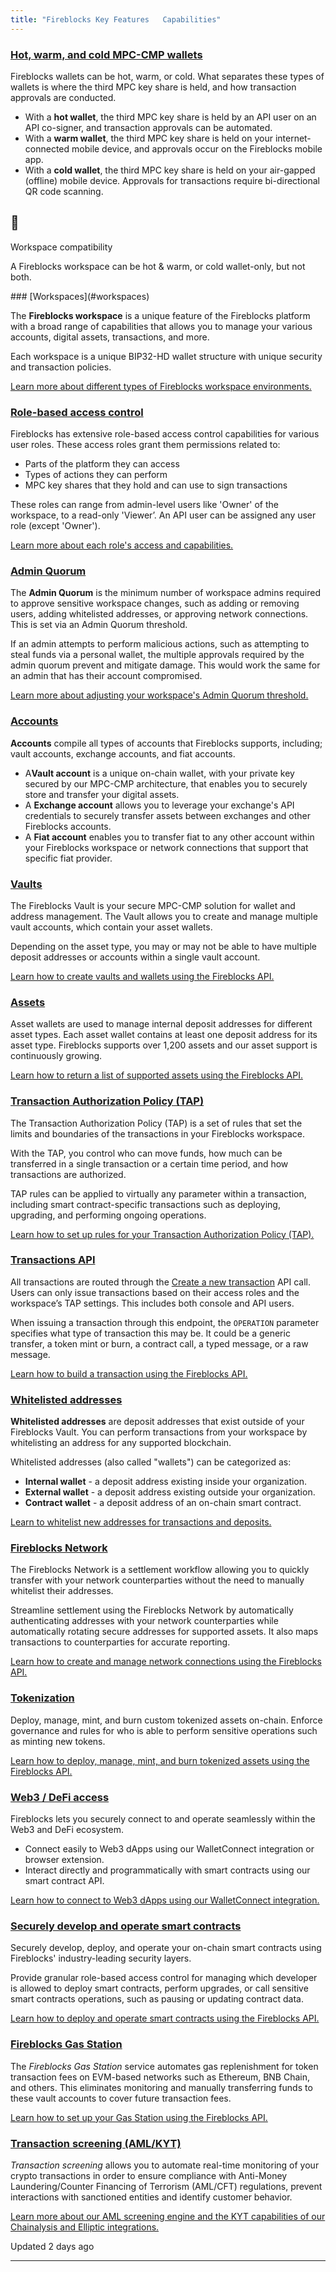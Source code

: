 ```yaml
---
title: "Fireblocks Key Features   Capabilities"
---
```


### [Hot, warm, and cold MPC-CMP wallets](#hot-warm-and-cold-mpc-cmp-wallets)

Fireblocks wallets can be hot, warm, or cold. What separates these types of wallets is where the third MPC key share is held, and how transaction approvals are conducted.

*   With a **hot wallet**, the third MPC key share is held by an API user on an API co-signer, and transaction approvals can be automated.
*   With a **warm wallet**, the third MPC key share is held on your internet-connected mobile device, and approvals occur on the Fireblocks mobile app.
*   With a **cold wallet**, the third MPC key share is held on your air-gapped (offline) mobile device. Approvals for transactions require bi-directional QR code scanning.

<Info>

## 📘

Workspace compatibility

A Fireblocks workspace can be hot & warm, or cold wallet-only, but not both.

</Info>
### [Workspaces](#workspaces)

The **Fireblocks workspace** is a unique feature of the Fireblocks platform with a broad range of capabilities that allows you to manage your various accounts, digital assets, transactions, and more.

Each workspace is a unique BIP32-HD wallet structure with unique security and transaction policies.

[Learn more about different types of Fireblocks workspace environments.](/docs/workspace-environments)

### [Role-based access control](#role-based-access-control)

Fireblocks has extensive role-based access control capabilities for various user roles. These access roles grant them permissions related to:

*   Parts of the platform they can access
*   Types of actions they can perform
*   MPC key shares that they hold and can use to sign transactions

These roles can range from admin-level users like 'Owner' of the workspace, to a read-only 'Viewer’. An API user can be assigned any user role (except 'Owner').

[Learn more about each role's access and capabilities.](/docs/quickstart#creating-an-api-user)

### [Admin Quorum](#admin-quorum)

The **Admin Quorum** is the minimum number of workspace admins required to approve sensitive workspace changes, such as adding or removing users, adding whitelisted addresses, or approving network connections. This is set via an Admin Quorum threshold.

If an admin attempts to perform malicious actions, such as attempting to steal funds via a personal wallet, the multiple approvals required by the admin quorum prevent and mitigate damage. This would work the same for an admin that has their account compromised.

[Learn more about adjusting your workspace's Admin Quorum threshold.](https://support.fireblocks.io/hc/en-us/articles/360017665119-Admin-Quorum)

### [Accounts](#accounts)

**Accounts** compile all types of accounts that Fireblocks supports, including; vault accounts, exchange accounts, and fiat accounts.

*   A**Vault account** is a unique on-chain wallet, with your private key secured by our MPC-CMP architecture, that enables you to securely store and transfer your digital assets.
*   A **Exchange account** allows you to leverage your exchange's API credentials to securely transfer assets between exchanges and other Fireblocks accounts.
*   A **Fiat account** enables you to transfer fiat to any other account within your Fireblocks workspace or network connections that support that specific fiat provider.

### [Vaults](#vaults)

The Fireblocks Vault is your secure MPC-CMP solution for wallet and address management. The Vault allows you to create and manage multiple vault accounts, which contain your asset wallets.

Depending on the asset type, you may or may not be able to have multiple deposit addresses or accounts within a single vault account.

[Learn how to create vaults and wallets using the Fireblocks API.](/docs/create-direct-custody-wallets)

### [Assets](#assets)

Asset wallets are used to manage internal deposit addresses for different asset types. Each asset wallet contains at least one deposit address for its asset type. Fireblocks supports over 1,200 assets and our asset support is continuously growing.

[Learn how to return a list of supported assets using the Fireblocks API.](/docs/list-supported-assets-1)

### [Transaction Authorization Policy (TAP)](#transaction-authorization-policy-tap)

The Transaction Authorization Policy (TAP) is a set of rules that set the limits and boundaries of the transactions in your Fireblocks workspace.

With the TAP, you control who can move funds, how much can be transferred in a single transaction or a certain time period, and how transactions are authorized.

TAP rules can be applied to virtually any parameter within a transaction, including smart contract-specific transactions such as deploying, upgrading, and performing ongoing operations.

[Learn how to set up rules for your Transaction Authorization Policy (TAP).](/docs/set-transaction-authorization-policy)

### [Transactions API](#transactions-api)

All transactions are routed through the [Create a new transaction](/reference/post_transactions) API call. Users can only issue transactions based on their access roles and the workspace’s TAP settings. This includes both console and API users.

When issuing a transaction through this endpoint, the `OPERATION` parameter specifies what type of transaction this may be. It could be a generic transfer, a token mint or burn, a contract call, a typed message, or a raw message.

[Learn how to build a transaction using the Fireblocks API.](/reference/create-transactions)

### [Whitelisted addresses](#whitelisted-addresses)

**Whitelisted addresses** are deposit addresses that exist outside of your Fireblocks Vault. You can perform transactions from your workspace by whitelisting an address for any supported blockchain.

Whitelisted addresses (also called "wallets") can be categorized as:

*   **Internal wallet** - a deposit address existing inside your organization.
*   **External wallet** - a deposit address existing outside your organization.
*   **Contract wallet** - a deposit address of an on-chain smart contract.

[Learn to whitelist new addresses for transactions and deposits.](/docs/whitelist-addresses)

### [Fireblocks Network](#fireblocks-network)

The Fireblocks Network is a settlement workflow allowing you to quickly transfer with your network counterparties without the need to manually whitelist their addresses.

Streamline settlement using the Fireblocks Network by automatically authenticating addresses with your network counterparties while automatically rotating secure addresses for supported assets. It also maps transactions to counterparties for accurate reporting.

[Learn how to create and manage network connections using the Fireblocks API.](/docs/connect-to-the-fireblocks-network)

### [Tokenization](#tokenization)

Deploy, manage, mint, and burn custom tokenized assets on-chain. Enforce governance and rules for who is able to perform sensitive operations such as minting new tokens.

[Learn how to deploy, manage, mint, and burn tokenized assets using the Fireblocks API.](/docs/issue-new-tokens)

### [Web3 / DeFi access](#web3--defi-access)

Fireblocks lets you securely connect to and operate seamlessly within the Web3 and DeFi ecosystem.

*   Connect easily to Web3 dApps using our WalletConnect integration or browser extension.
*   Interact directly and programmatically with smart contracts using our smart contract API.

[Learn how to connect to Web3 dApps using our WalletConnect integration.](https://support.fireblocks.io/hc/en-us/articles/5403817784732-Connecting-to-Web3-using-WalletConnect)

### [Securely develop and operate smart contracts](#securely-develop-and-operate-smart-contracts)

Securely develop, deploy, and operate your on-chain smart contracts using Fireblocks' industry-leading security layers.

Provide granular role-based access control for managing which developer is allowed to deploy smart contracts, perform upgrades, or call sensitive smart contracts operations, such as pausing or updating contract data.

[Learn how to deploy and operate smart contracts using the Fireblocks API.](/docs/interact-with-smart-contracts)

### [Fireblocks Gas Station](#fireblocks-gas-station)

The _Fireblocks Gas Station_ service automates gas replenishment for token transaction fees on EVM-based networks such as Ethereum, BNB Chain, and others. This eliminates monitoring and manually transferring funds to these vault accounts to cover future transaction fees.

[Learn how to set up your Gas Station using the Fireblocks API.](/docs/work-with-gas-station)

### [Transaction screening (AML/KYT)](#transaction-screening-amlkyt)

_Transaction screening_ allows you to automate real-time monitoring of your crypto transactions in order to ensure compliance with Anti-Money Laundering/Counter Financing of Terrorism (AML/CFT) regulations, prevent interactions with sanctioned entities and identify customer behavior.

[Learn more about our AML screening engine and the KYT capabilities of our Chainalysis and Elliptic integrations.](/docs/define-aml-policies)

Updated 2 days ago

* * *